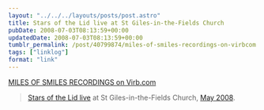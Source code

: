 ```yaml
---
layout: "../../../layouts/posts/post.astro"
title: Stars of the Lid live at St Giles-in-the-Fields Church
pubDate: 2008-07-03T08:13:59+00:00
updatedDate: 2008-07-03T08:13:59+00:00
tumblr_permalink: /post/40799874/miles-of-smiles-recordings-on-virbcom
tags: ["linklog"]
format: "link"
---
```


[MILES OF SMILES RECORDINGS on Virb.com][1]

> [Stars of the Lid live](http://www.virb.com/milesofsmilesrecordings) at St Giles-in-the-Fields Church, [May 2008](http://www.last.fm/event/496149).

[1]: http://www.virb.com/milesofsmilesrecordings
